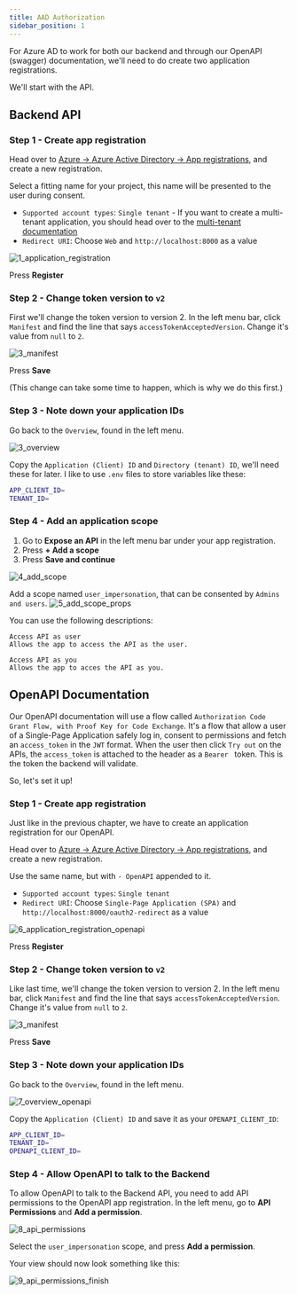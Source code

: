 ```yaml
---
title: AAD Authorization
sidebar_position: 1
---
```


For Azure AD to work for both our backend and through our OpenAPI (swagger) documentation, we'll need to do create
two application registrations.

We'll start with the API.

## Backend API

### Step 1 - Create app registration
Head over to
[Azure -> Azure Active Directory -> App registrations](https://portal.azure.com/#blade/Microsoft_AAD_IAM/ActiveDirectoryMenuBlade/RegisteredApps),
and create a new registration.

Select a fitting name for your project, this name will be presented to the user during consent.

* `Supported account types`: `Single tenant` -  If you want to create a multi-tenant application, you
should head over to the [multi-tenant documentation](../multi-tenant/azure_setup.mdx)
* `Redirect URI`: Choose `Web` and `http://localhost:8000` as a value

![1_application_registration](../../static/img/single-tenant/1_application_registration.png)

Press **Register**


### Step 2 - Change token version to `v2`

First we'll change the token version to version 2. In the left menu bar, click `Manifest` and find the line
that says `accessTokenAcceptedVersion`. Change it's value from `null` to `2`.

![3_manifest](../../static/img/single-tenant/2_manifest.png)

Press **Save**

(This change can take some time to happen, which is why we do this first.)


### Step 3 - Note down your application IDs
Go back to the `Overview`, found in the left menu.

![3_overview](../../static/img/single-tenant/3_overview.png)


Copy the `Application (Client) ID` and `Directory (tenant) ID`, we'll need these for later. I like to use `.env` files to
store variables like these:

```bash title=".env"
APP_CLIENT_ID=
TENANT_ID=
````

### Step 4 - Add an application scope

1. Go to **Expose an API** in the left menu bar under your app registration.
2. Press **+ Add a scope**
3. Press **Save and continue**

![4_add_scope](../../static/img/single-tenant/4_add_scope.png)

Add a scope named `user_impersonation`, that can be consented by `Admins and users`.
![5_add_scope_props](../../static/img/single-tenant/5_add_scope_props.png)

You can use the following descriptions:

```text
Access API as user
Allows the app to access the API as the user.

Access API as you
Allows the app to acces the API as you.
```

## OpenAPI Documentation
Our OpenAPI documentation will use a flow called `Authorization Code Grant Flow, with Proof Key for Code Exchange`.
It's a flow that allow a user of a Single-Page Application safely log in, consent to permissions and fetch an `access_token`
in the `JWT` format. When the user then click `Try out` on the APIs, the `access_token` is attached to the header as a `Bearer ` token.
This is the token the backend will validate.

So, let's set it up!

### Step 1 - Create app registration
Just like in the previous chapter, we have to create an application registration for our OpenAPI.

Head over to
[Azure -> Azure Active Directory -> App registrations](https://portal.azure.com/#blade/Microsoft_AAD_IAM/ActiveDirectoryMenuBlade/RegisteredApps),
and create a new registration.

Use the same name, but with `- OpenAPI` appended to it.

* `Supported account types`: `Single tenant`
* `Redirect URI`: Choose `Single-Page Application (SPA)` and `http://localhost:8000/oauth2-redirect` as a value

![6_application_registration_openapi](../../static/img/single-tenant/6_application_registration_openapi.png)

Press **Register**

### Step 2 - Change token version to `v2`

Like last time, we'll change the token version to version 2. In the left menu bar, click `Manifest` and find the line
that says `accessTokenAcceptedVersion`. Change it's value from `null` to `2`.

![3_manifest](../../static/img/single-tenant/2_manifest.png)

Press **Save**

### Step 3 - Note down your application IDs
Go back to the `Overview`, found in the left menu.

![7_overview_openapi](../../static/img/single-tenant/7_overview_openapi.png)


Copy the `Application (Client) ID` and save it as your `OPENAPI_CLIENT_ID`:

```bash title=".env" {3}
APP_CLIENT_ID=
TENANT_ID=
OPENAPI_CLIENT_ID=
````

### Step 4 - Allow OpenAPI to talk to the Backend

To allow OpenAPI to talk to the Backend API, you need to add API permissions to the OpenAPI app registration.
In the left menu, go to **API Permissions** and **Add a permission**.

![8_api_permissions](../../static/img/single-tenant/8_api_permissions.png)

Select the `user_impersonation` scope, and press **Add a permission**.

Your view should now look something like this:

![9_api_permissions_finish](../../static/img/single-tenant/9_api_permissions_finish.png)
